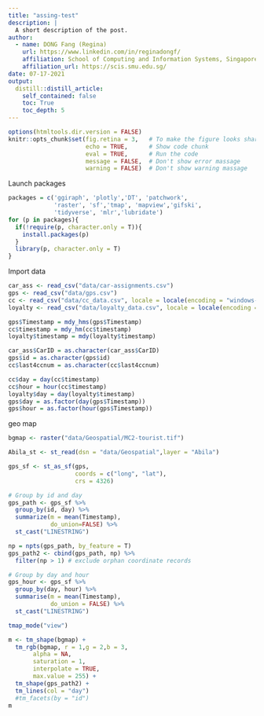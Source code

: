 ```yaml
---
title: "assing-test"
description: |
  A short description of the post.
author:
  - name: DONG Fang (Regina)
    url: https://www.linkedin.com/in/reginadongf/
    affiliation: School of Computing and Information Systems, Singapore Management University
    affiliation_url: https://scis.smu.edu.sg/
date: 07-17-2021
output:
  distill::distill_article:
    self_contained: false
    toc: True
    toc_depth: 5
---
```



```r
options(htmltools.dir.version = FALSE)
knitr::opts_chunk$set(fig.retina = 3,   # To make the figure looks sharper, set the retina value >=3, default is 1 
                      echo = TRUE,      # Show code chunk
                      eval = TRUE,      # Run the code
                      message = FALSE,  # Don't show error massage
                      warning = FALSE)  # Don't show warning massage
```

Launch packages

```r
packages = c('ggiraph', 'plotly','DT', 'patchwork', 
             'raster', 'sf','tmap', 'mapview','gifski',
             'tidyverse', 'mlr','lubridate')
for (p in packages){
  if(!require(p, character.only = T)){
    install.packages(p)
  }
  library(p, character.only = T)
}
```

Import data

```r
car_ass <- read_csv("data/car-assignments.csv")
gps <- read_csv("data/gps.csv")
cc <- read_csv("data/cc_data.csv", locale = locale(encoding = "windows-1252"))
loyalty <- read_csv("data/loyalty_data.csv", locale = locale(encoding = "windows-1252"))

gps$Timestamp = mdy_hms(gps$Timestamp)
cc$timestamp = mdy_hm(cc$timestamp)
loyalty$timestamp = mdy(loyalty$timestamp)

car_ass$CarID = as.character(car_ass$CarID)
gps$id = as.character(gps$id)
cc$last4ccnum = as.character(cc$last4ccnum)

cc$day = day(cc$timestamp)
cc$hour = hour(cc$timestamp)
loyalty$day = day(loyalty$timestamp)
gps$day = as.factor(day(gps$Timestamp))
gps$hour = as.factor(hour(gps$Timestamp))
```


geo map

```r
bgmap <- raster("data/Geospatial/MC2-tourist.tif")

Abila_st <- st_read(dsn = "data/Geospatial",layer = "Abila")

gps_sf <- st_as_sf(gps, 
                   coords = c("long", "lat"),
                   crs = 4326)

# Group by id and day
gps_path <- gps_sf %>%
  group_by(id, day) %>%
  summarize(m = mean(Timestamp), 
            do_union=FALSE) %>%
  st_cast("LINESTRING")

np = npts(gps_path, by_feature = T)
gps_path2 <- cbind(gps_path, np) %>%
  filter(np > 1) # exclude orphan coordinate records

# Group by day and hour
gps_hour <- gps_sf %>%
  group_by(day, hour) %>%
  summarise(m = mean(Timestamp),
            do_union = FALSE) %>%
  st_cast("LINESTRING")

```


```r
tmap_mode("view")

m <- tm_shape(bgmap) +
  tm_rgb(bgmap, r = 1,g = 2,b = 3,
       alpha = NA,
       saturation = 1,
       interpolate = TRUE,
       max.value = 255) +
  tm_shape(gps_path2) +
  tm_lines(col = "day") 
  #tm_facets(by = "id")
m
```



